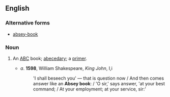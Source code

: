 ==English==

===Alternative forms===
*[[absey-book]]

===Noun===
{{en-noun|sg=[[absey]] [[book]]}}

# {{Obsolete}} An [[ABC]] book; [[abecedary]]; a [[primer]]. 
#*''a''. '''1598''', William Shakespeare, ''King John'', I,i
#*:'I shall beseech you' — that is question now / And then comes answer like an '''Absey book''': / 'O sir,' says answer, 'at your best command; / At your employment; at your service, sir:'